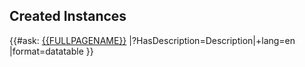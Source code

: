 == Created Instances ==

{{#ask: [[{{FULLPAGENAME}}]]
|?HasDescription=Description|+lang=en
|format=datatable
}}